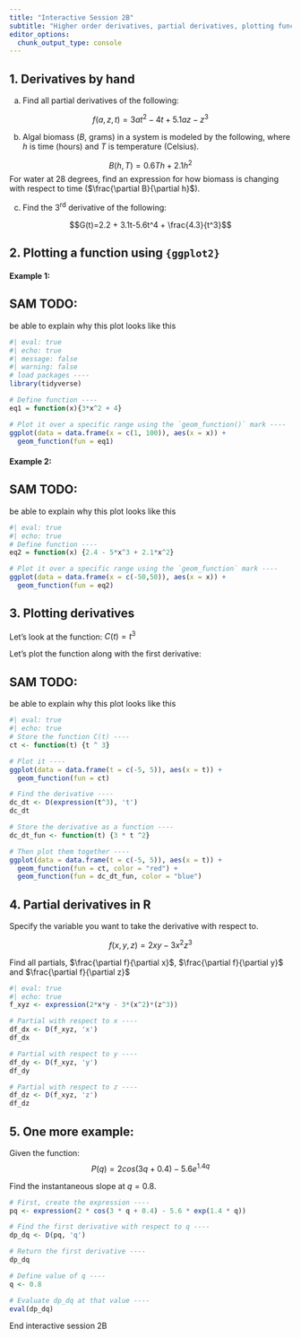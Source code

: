 ```yaml
---
title: "Interactive Session 2B"
subtitle: "Higher order derivatives, partial derivatives, plotting functions in ggplot"
editor_options: 
  chunk_output_type: console
---
```


## 1. Derivatives by hand

a. Find all partial derivatives of the following: 

$$f(a, z, t)=3at^2-4t+5.1az-z^3$$

b. Algal biomass ($B$, grams) in a system is modeled by the following, where $h$ is time (hours) and $T$ is temperature (Celsius). 

$$B(h, T)=0.6Th+2.1h^2$$
For water at 28 degrees, find an expression for how biomass is changing with respect to time ($\frac{\partial B}{\partial h}$). 

c. Find the 3^rd^ derivative of the following: 

$$G(t)=2.2 + 3.1t-5.6t^4 + \frac{4.3}{t^3}$$

## 2. Plotting a function using `{ggplot2}`

#### Example 1:

::: {.callout-important}
## SAM TODO:
be able to explain why this plot looks like this
:::

```r
#| eval: true
#| echo: true
#| message: false
#| warning: false
# load packages ----
library(tidyverse)

# Define function ----
eq1 = function(x){3*x^2 + 4} 

# Plot it over a specific range using the `geom_function()` mark ----
ggplot(data = data.frame(x = c(1, 100)), aes(x = x)) + 
  geom_function(fun = eq1)
```

#### Example 2:

::: {.callout-important}
## SAM TODO:
be able to explain why this plot looks like this
:::

```r
#| eval: true
#| echo: true
# Define function ----
eq2 = function(x) {2.4 - 5*x^3 + 2.1*x^2} 

# Plot it over a specific range using the `geom_function` mark ----
ggplot(data = data.frame(x = c(-50,50)), aes(x = x)) + 
  geom_function(fun = eq2)
```

## 3. Plotting derivatives

Let's look at the function: $C(t)=t^3$

Let's plot the function along with the first derivative: 

::: {.callout-important}
## SAM TODO:
be able to explain why this plot looks like this
:::


```r
#| eval: true
#| echo: true
# Store the function C(t) ----
ct <- function(t) {t ^ 3}

# Plot it ----
ggplot(data = data.frame(t = c(-5, 5)), aes(x = t)) + 
  geom_function(fun = ct)

# Find the derivative ----     
dc_dt <- D(expression(t^3), 't')
dc_dt

# Store the derivative as a function ----
dc_dt_fun <- function(t) {3 * t ^2}

# Then plot them together ----
ggplot(data = data.frame(t = c(-5, 5)), aes(x = t)) + 
  geom_function(fun = ct, color = "red") +
  geom_function(fun = dc_dt_fun, color = "blue")
```

## 4. Partial derivatives in R

Specify the variable you want to take the derivative with respect to. 

$$f(x,y,z)=2xy-3x^2z^3$$

Find all partials, $\frac{\partial f}{\partial x}$, $\frac{\partial f}{\partial y}$ and $\frac{\partial f}{\partial z}$

```r
#| eval: true
#| echo: true
f_xyz <- expression(2*x*y - 3*(x^2)*(z^3))

# Partial with respect to x ----
df_dx <- D(f_xyz, 'x')
df_dx

# Partial with respect to y ----
df_dy <- D(f_xyz, 'y')
df_dy

# Partial with respect to z ---- 
df_dz <- D(f_xyz, 'z')
df_dz
```

## 5. One more example:

Given the function: $$P(q)=2cos(3q+0.4)-5.6e^{1.4q}$$ 

Find the instantaneous slope at $q = 0.8$.

```r
# First, create the expression ---- 
pq <- expression(2 * cos(3 * q + 0.4) - 5.6 * exp(1.4 * q))

# Find the first derivative with respect to q ----
dp_dq <- D(pq, 'q')

# Return the first derivative ----
dp_dq

# Define value of q ----
q <- 0.8

# Evaluate dp_dq at that value ----
eval(dp_dq)
```

::: {.center-text .body-text-xl .teal-text}
End interactive session 2B
:::